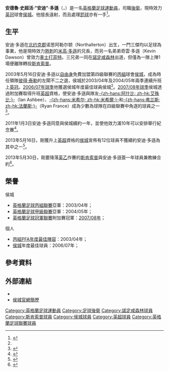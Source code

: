 {{noteta|G1=足球|G2=英超|G3=FAcup
|T=zh-hans:安迪·道森; zh-hk:安迪·多遜;
|1=zh-hans:道森; zh-hk:多遜;
|2=zh-hans:安德鲁·斯图尔特·"安迪"·道森; zh-hk:安德魯·史超活·"安迪"·多遜;
|3=zh-hans:迈克尔; zh-hk:米高;
|4=zh-hans:凯文; zh-hk:奇雲;
|5=zh-hans:彼得·泰勒; zh-hk:彼得·泰萊;
}}
{{Infobox football biography 2
| playername          = 安迪·多遜<br />''Andy Dawson''
| image               = [[File:Andy_Dawson_Hull_City_v._Aberdeen_1.png|200px]]
| caption             = 多遜穿上[[赫尔城足球俱乐部|侯城]]球衣
| fullname            = Andrew Stuart Dawson<ref name="Statistics">{{cite web| language = en| title = Statistics| 3 = | url = http://www.premierleague.com/staticFiles/c2/3b/0,,12306~146370,00.pdf| publisher = [[英超|''premierleague.com'']]| format = PDF| accessdate = 6 December 2010| archive-date = 2010-07-11| archive-url = https://www.webcitation.org/5r9UOanR9?url=http://www.premierleague.com/staticFiles/c2/3b/0,,12306~146370,00.pdf| dead-url = yes}}</ref>
| dateofbirth         = {{Birth date and age|1978|10|20|df=yes}}
| cityofbirth         = [[Northallerton|诺思阿勒尔顿]]
| countryofbirth      = [[英格蘭|英格蘭]]
| height              = {{height|ft=5|in=9}}
| position            = [[後衛_(足球)|後衛]]
| currentclub         = [[斯坎索普联足球俱乐部|斯肯索普]]
| clubnumber          = 
| youthyears1         = 
| youthclubs1         = 
| years1              = 1996−1999
| clubs1              = [[诺丁汉森林足球俱乐部|諾定咸森林]]
| caps1               = 0
| goals1              = 0
| years2              = 1998−1999
| clubs2              = → [[斯坎索普联足球俱乐部|斯肯索普]] (借用)
| caps2               = 12 
| goals2              = 0
| years3              = 1999−2003
| clubs3              = [[斯坎索普联足球俱乐部|斯肯索普]]
| caps3               = 184 
| goals3              = 8
| years4              = 2003−2013
| clubs4              = [[赫尔城足球俱乐部|侯城]]
| caps4               = 293
| goals4              = 8
| years5              = 2013−
| clubs5              = [[斯坎索普联足球俱乐部|斯肯索普]]
| caps5               = 0
| goals5              = 0
| totalcaps           = 
| totalgoals          = 
| nationalyears1      = 
| nationalteam1       = 
| nationalcaps1       = 
| nationalgoals1      = 
| medaltemplates      = 
| club-update         = 2013年6月5日 (三) 07:15 (UTC)
| nationalteam-update = 
}}

'''安德魯·史超活·"安迪"·多遜'''（{{lang-en|'''Andrew Stuart "Andy" Dawson'''}}，{{bd|1978年|10月20日|catidx=Dawson, Andy}}）是一名[[英格蘭|英格蘭]][[足球|足球]][[運動員|運動員]]，司職[[後衛_(足球)|後衛]]，現時效力[[英冠|英冠]]球會[[赫尔城足球俱乐部|侯城]]。他擅長遠射，而且處理[[自由球|罰球]]亦有一手<ref name="stunning long-range goals">{{cite web |language=en |title=Player Profiles – Andy Dawson |url=http://www.hullcityafc.premiumtv.co.uk/page/ProfilesDetail/0,,10338~10582,00.html |publisher=[[赫尔城足球俱乐部|''hullcityafc.premiumtv.co.uk'']] |accessdate=25 July 2007 |deadurl=yes |archiveurl=https://web.archive.org/web/20070809233142/http://www.hullcityafc.premiumtv.co.uk/page/ProfilesDetail/0%2C%2C10338~10582%2C00.html |archivedate=2007年8月9日 }}</ref>。

== 生平 ==
安迪·多遜在[[北约克郡|北约克郡]]诺思阿勒尔顿（Northallerton）出生，一門三傑均以足球為事業，他是現時效力[[托特纳姆热刺足球俱乐部|熱刺]]的[[迈克尔·道森_(足球运动员)|米高·多遜]]的兄長，而另一名弟弟奇雲·多遜（Kevin Dawson）曾效力[[切斯特菲尔德足球俱乐部|車士打菲特]]。三兄弟一同在[[诺丁汉森林足球俱乐部|諾定咸森林]]出道，但僅為一隊上陣1場便離隊轉投[[斯坎索普联足球俱乐部|斯肯索普]]。

2003年5月16日安迪·多遜以[[自由球員|自由身]]免費加盟第四級聯賽的[[英格蘭足球聯賽|丙組]]球會[[赫尔城足球俱乐部|侯城]]，成為時任領隊[[彼得·泰勒|彼得·泰勒]]的左閘不二之選，侯城於2003/04年及2004/05年兩季連續升班上[[英冠|英冠]]。[[2006年至2007年英格蘭足球冠軍聯賽|2006/07年球季]]他獲選侯城年度最佳球員侯城<ref name="stunning long-range goals"/>。[[2007年至2008年英格蘭足球冠軍聯賽|2007/08年球季]]侯城透過附加賽取得升班[[英超|英超]]資格，使安迪·多遜與隊友[[伊恩·艾殊比|-{zh-hans:阿什比; zh-hk:艾殊比;}-]]（Ian Ashbee）、[[博阿兹·米希尔|-{zh-hans:米希尔; zh-hk:米希爾;}-]]和[[賴恩·法蘭斯|-{zh-hans:弗兰斯; zh-hk:法蘭斯;}-]]（Ryan France）成為少數為球隊在四級聯賽中角逐的球員之一<ref>{{Cite web |url=http://www.tribalfootball.com/article.php?id=95180 |title=tribalfootball.com – Hull's Dawson happy joining brother Michael in Premiership<!-- Bot generated title --> |access-date=2011-09-26 |archive-date=2008-05-30 |archive-url=https://web.archive.org/web/20080530000713/http://www.tribalfootball.com/article.php?id=95180 |dead-url=yes }}</ref>。

2011年1月3日安迪·多遜同意與侯城續約一年，並使他效力滿10年可以安排舉行紀念賽<ref>{{cite news |language=en |url=http://news.bbc.co.uk/sport1/hi/football/teams/h/hull_city/9334674.stm |title=Defender Andy Dawson agrees new Hull City extension |date=3 January 2011 |publisher=''[[BBC_Sport|BBC Sport]]'' |accessdate=7 February 2011 |archive-date=2017-09-05 |archive-url=https://web.archive.org/web/20170905184702/http://news.bbc.co.uk/sport1/hi/football/teams/h/hull_city/9334674.stm |dead-url=no }}</ref>。

2013年5月16日，剛獲升上[[英超|英超]]資格的[[赫尔城足球俱乐部|侯城]]宣佈有12位球員不獲續約安迪·多遜為其中之一<ref>{{cite news |language=en |url=http://www.bbc.co.uk/sport/0/football/22510912 |title=Abdoulaye Faye signs new Hull City deal as 12 players depart |publisher=''[[BBC_Sport|BBC Sport]]'' |date=16 May 2013 |accessdate=5 June 2013 |archive-date=2013-10-17 |archive-url=https://web.archive.org/web/20131017012928/http://www.bbc.co.uk/sport/0/football/22510912 |dead-url=no }}</ref>。

2013年5月30日，剛要降落[[英乙|英乙]]作賽的[[斯坎索普联足球俱乐部|斯肯索普]]與安迪·多遜簽一年球員兼教練合約<ref>{{cite news |language=en |url=http://www.bbc.co.uk/sport/0/football/22721037 |title=Hull City full-back Andy Dawson rejoins Scunthorpe United |publisher=''[[BBC_Sport|BBC Sport]]'' |date=30 May 2013 |accessdate=5 June 2013 |archive-date=2013-10-16 |archive-url=https://web.archive.org/web/20131016195704/http://www.bbc.co.uk/sport/0/football/22721037 |dead-url=no }}</ref>。


== 榮譽 ==
;侯城
*[[英格蘭足球聯賽|英格蘭足球丙組聯賽]]亞軍：2003/04年；
*[[英格蘭足球甲級聯賽|英格蘭足球甲級聯賽]]亞軍：2004/05年；
*[[英格蘭足球冠軍聯賽|英格蘭足球冠軍聯賽]]附加賽冠軍：[[2007年至2008年英格蘭足球冠軍聯賽#附加賽|2007/08年]]；

;個人
*[[英格蘭足球聯賽|丙組]][[PFA年度最佳陣容|PFA年度最佳陣容]]：2003/04年；
*[[赫尔城足球俱乐部|侯城]]年度最佳球員：2006/07年；

== 參考資料 ==
{{reflist}}

== 外部連結 ==
*{{soccerbase|id=10730|name=安迪·多遜}}
*[https://web.archive.org/web/20070809233142/http://www.hullcityafc.premiumtv.co.uk/page/ProfilesDetail/0%2C%2C10338~10582%2C00.html 侯城官網簡歷]


{{DEFAULTSORT:Dawson, Andy}}
[[Category:英格蘭足球運動員|Category:英格蘭足球運動員]]
[[Category:足球後衛|Category:足球後衛]]
[[Category:諾定咸森林球員|Category:諾定咸森林球員]]
[[Category:斯肯索普球員|Category:斯肯索普球員]]
[[Category:侯城球員|Category:侯城球員]]
[[Category:英超球員|Category:英超球員]]
[[Category:英格蘭足球聯賽球員|Category:英格蘭足球聯賽球員]]